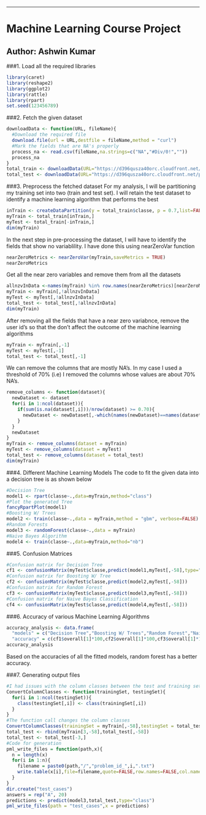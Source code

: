 ---
# Machine Learning Course Project
## Author: Ashwin Kumar

###1. Load all the required libraries
```r
library(caret)
library(reshape2)
library(ggplot2)
library(rattle)
library(rpart)
set.seed(123456789)
```
###2. Fetch the given dataset
```r
downloadData <- function(URL, fileName){
  #Download the required file
  download.file(url = URL,destfile = fileName,method = "curl")
  #Mark the fields that are NA's properly
  process_na <- read.csv(fileName,na.strings=c("NA","#Div/0!",""))
  process_na
}
total_train <- downloadData(URL="https://d396qusza40orc.cloudfront.net/predmachlearn/pml-training.csv",fileName="train.csv")
total_test <- downloadData(URL="https://d396qusza40orc.cloudfront.net/predmachlearn/pml-testing.csv",fileName="test.csv")
```
###3. Preprocess the fetched dataset
For my analysis, I will be partitioning my training set into two (train and test set). I will retain the test dataset to identify a machine learning algorithm that performs the best
```r
inTrain <- createDataPartition(y = total_train$classe, p = 0.7,list=FALSE)
myTrain <- total_train[inTrain,]
myTest <- total_train[-inTrain,]
dim(myTrain)
```
In the next step in pre-processing the dataset, I will have to identify the fields that show no variablility. I have done this using nearZeroVar function
```r
nearZeroMetrics <- nearZeroVar(myTrain,saveMetrics = TRUE)
nearZeroMetrics
```
Get all the near zero variables and remove them from all the datasets
```r
allnzvInData <-names(myTrain) %in% row.names(nearZeroMetrics)[nearZeroMetrics$nzv]
myTrain <- myTrain[,!allnzvInData]
myTest <- myTest[,!allnzvInData]
total_test <- total_test[,!allnzvInData]
dim(myTrain)
```
After removing all the fields that have a near zero variabnce, remove the user id's so that the don't affect the outcome of the machine learning algorithms
```r
myTrain <- myTrain[,-1]
myTest <- myTest[,-1]
total_test <- total_test[,-1]
```
We can remove the columns that are mostly NA's. In my case I used a threshold of 70% (i.e) I removed the columns whose values are about 70% NA's.
```r
remove_columns <- function(dataset){
  newDataset <- dataset
  for(i in 1:ncol(dataset)){
    if(sum(is.na(dataset[,i]))/nrow(dataset) >= 0.70){
      newDataset <- newDataset[,-which(names(newDataset)==names(dataset)[i])]
    }
  }
  newDataset
}
myTrain <- remove_columns(dataset = myTrain)
myTest <- remove_columns(dataset = myTest)
total_test <- remove_columns(dataset = total_test)
dim(myTrain)
```
###4. Different Machine Learning Models
The code to fit the given data into a decision tree is as shown below
```r
#Decision Tree
model1 <- rpart(classe~.,data=myTrain,method="class")
#Plot the generated Tree
fancyRpartPlot(model1)
#Boosting W/ Trees
model2 <- train(classe~.,data = myTrain,method = "gbm", verbose=FALSE)
#Random Forests
model3 <- randomForest(classe~.,data = myTrain)
#Naive Bayes Algorithm
model4 <- train(classe~.,data=myTrain,method="nb")
```
###5. Confusion Matrices
```r
#Confusion matrix for Decision Tree
cf1 <- confusionMatrix(myTest$classe,predict(model1,myTest[,-58],type="class"))
#Confusion matrix for Boosting W/ Tree
cf2 <- confusionMatrix(myTest$classe,predict(model2,myTest[,-58]))
#Confusion matrix for Random Forest
cf3 <- confusionMatrix(myTest$classe,predict(model3,myTest[,-58]))
#Confusion matrix for Naive Bayes Classification
cf4 <- confusionMatrix(myTest$classe,predict(model4,myTest[,-58]))
```
###6. Accuracy of various Machine Learning Algorithms
```r
accuracy_analysis <- data.frame(
  "models" = c("Decision Tree","Boosting W/ Trees","Random Forest","Naive Bayes"),
  "accuracy" = c(cf1$overall[1]*100,cf2$overall[1]*100,cf3$overall[1]*100,cf4$overall[1]*100))
accuracy_analysis
```
Based on the accuracies of all the fitted models, random forest has a better accuracy.


###7. Generating output files
```r
#I had issues with the column classes between the test and training sets and therefore I used this function for conversion
ConvertColumnClasses <- function(trainingSet, testingSet){
  for(i in 1:ncol(testingSet)){
    class(testingSet[,i]) <- class(trainingSet[,i])
  }
}
#The function call changes the column classes
ConvertColumnClasses(trainingSet = myTrain[,-58],testingSet = total_test[,-58])
total_test <- rbind(myTrain[3,-58],total_test[,-58])
total_test <- total_test[-3,]
#Code for generation
pml_write_files = function(path,x){
  n = length(x)
  for(i in 1:n){
    filename = paste0(path,"/","problem_id_",i,".txt")
    write.table(x[i],file=filename,quote=FALSE,row.names=FALSE,col.names=FALSE)
  }
}
dir.create("test_cases")
answers = rep("A", 20)
predictions <- predict(model3,total_test,type="class")
pml_write_files(path = "test_cases",x = predictions)
```